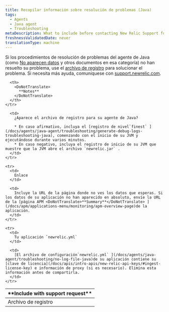 ```yaml
---
title: Recopilar información sobre resolución de problemas (Java)
tags:
  - Agents
  - Java agent
  - Troubleshooting
metaDescription: What to include before contacting New Relic Support for help with your Java agent.
freshnessValidatedDate: never
translationType: machine
---
```


Si los procedimientos de resolución de problemas del agente de Java (como [No aparecen datos](/docs/apm/agents/java-agent/troubleshooting/no-data-appears-java) y otros documentos en esa categoría) no han resuelto su problema, use el [archivo de registro](#logfiles) para solucionar el problema. Si necesita más ayuda, comuníquese con [support.newrelic.com](https://support.newrelic.com).

<table>
  <thead>
    <tr>
      <th width={200}>
        <DoNotTranslate>
          **Include with support request**
        </DoNotTranslate>
      </th>

      <th>
        <DoNotTranslate>
          **Notes**
        </DoNotTranslate>
      </th>
    </tr>
  </thead>

  <tbody>
    <tr id="logfiles">
      <td>
        Archivo de registro
      </td>

      <td>
        ¿Aparece el archivo de registro para su agente de Java?

        * En caso afirmativo, incluya el [registro de nivel`finest` ](/docs/agents/java-agent/troubleshooting/generate-debug-logs-troubleshooting-java), comenzando con el inicio de su JVM y ejecutándose durante varios minutos.
        * En caso negativo, incluya el registro de inicio de su JVM que muestre que la JVM abre el archivo `newrelic.jar` .
      </td>
    </tr>

    <tr>
      <td>
        Enlace
      </td>

      <td>
        Incluye la URL de la página donde no ves los datos que esperas. Si los datos de su aplicación no han aparecido en absoluto, envíe la URL de la [página APM <DoNotTranslate>**Summary**</DoNotTranslate> ](/docs/apm/applications-menu/monitoring/apm-overview-page)de la aplicación.
      </td>
    </tr>

    <tr>
      <td>
        Tu aplicación `newrelic.yml`
      </td>

      <td>
        [El archivo de configuración`newrelic.yml` ](/docs/agents/java-agent/troubleshooting/no-log-file-java)de su aplicación contiene su [clave de licencia](/docs/apis/intro-apis/new-relic-api-keys/#ingest-license-key) e información de proxy (si es necesario). Elimina esta información antes de compartirla.
      </td>
    </tr>
  </tbody>
</table>